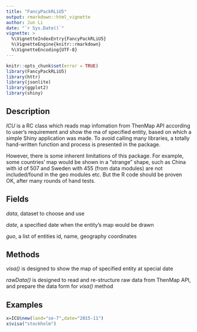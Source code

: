 ```yaml
---
title: "FancyPackRLiU5"
output: rmarkdown::html_vignette
author: Jun Li
date: "`r Sys.Date()`"
vignette: >
  %\VignetteIndexEntry{FancyPackRLiU5}
  %\VignetteEngine{knitr::rmarkdown}
  %\VignetteEncoding{UTF-8}
---
```


```r
knitr::opts_chunk$set(error = TRUE)
library(FancyPackRLiU5)
library(httr)
library(jsonlite)
library(ggplot2)
library(shiny)
```

## Description
*ICU* is a RC class which reads map infomation from ThenMap API according to user's requirement and show the ma of specified entity, based on which a simple Shiny application was made. To avoid calling many libraries, a totally hand-written function and process is presented in the package.

However, there is some inherent limitations of this package. For example, some countries' map would be shown in a "strange" shape, such as China with id of 507 and Sweden with 455 (from data modules) are not included/found in the geo modules etc. But the R code should be proven OK, after many rounds of hand tests.  

## Fields
*data*, dataset to choose and use

*date*, a specified date when the entity's map would be drawn

*guo*, a list of entities id, name, geography coordinates

## Methods
*visa()* is designed to show the map of specified entity at special date

*rawData()* is designed to read and re-structure raw data from ThenMap API, and prepare the data form for *visa()* method


## Examples
```r
x=ICU$new(land="se-7",date="2015-11")
x$visa("stockholm")

```
